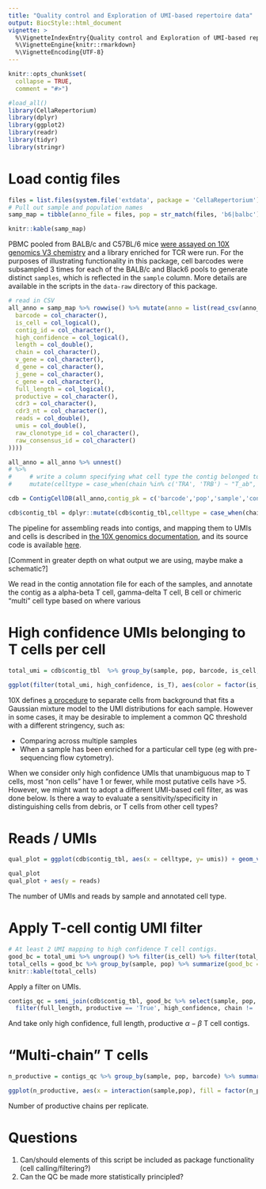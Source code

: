 ```yaml
---
title: "Quality control and Exploration of UMI-based repertoire data"
output: BiocStyle::html_document
vignette: >
  %\VignetteIndexEntry{Quality control and Exploration of UMI-based repertoire data}
  %\VignetteEngine{knitr::rmarkdown}
  %\VignetteEncoding{UTF-8}
---
```


```r
knitr::opts_chunk$set(
  collapse = TRUE,
  comment = "#>")
```

```r
#load_all()
library(CellaRepertorium)
library(dplyr)
library(ggplot2)
library(readr)
library(tidyr)
library(stringr)
```

# Load contig files

```r
files = list.files(system.file('extdata', package = 'CellaRepertorium'), pattern = "all_contig_annotations_.+?.csv.xz", recursive = TRUE, full.names = TRUE)
# Pull out sample and population names
samp_map = tibble(anno_file = files, pop = str_match(files, 'b6|balbc')[,1], sample = str_match(files, '_([0-9])\\.')[,2])

knitr::kable(samp_map)
```

PBMC pooled from BALB/c and C57BL/6 mice [were assayed on 10X genomics V3 chemistry](https://support.10xgenomics.com/single-cell-vdj/datasets/3.0.0/vdj_v1_mm_c57bl6_pbmc_t) and a library enriched for TCR were run.  For the purposes of illustrating functionality in this package, cell barcodes were subsampled 3 times for each of the BALB/c and Black6 pools to generate distinct `samples`, which is reflected in the `sample` column. More details are available in the scripts in the `data-raw` directory of this package.

```r
# read in CSV
all_anno = samp_map %>% rowwise() %>% mutate(anno = list(read_csv(anno_file, col_types = cols(
  barcode = col_character(),
  is_cell = col_logical(),
  contig_id = col_character(),
  high_confidence = col_logical(),
  length = col_double(),
  chain = col_character(),
  v_gene = col_character(),
  d_gene = col_character(),
  j_gene = col_character(),
  c_gene = col_character(),
  full_length = col_logical(),
  productive = col_character(),
  cdr3 = col_character(),
  cdr3_nt = col_character(),
  reads = col_double(),
  umis = col_double(),
  raw_clonotype_id = col_character(),
  raw_consensus_id = col_character()
))))

all_anno = all_anno %>% unnest() 
# %>% 
#     # write a column specifying what cell type the contig belonged to
#     mutate(celltype = case_when(chain %in% c('TRA', 'TRB') ~ "T_ab", chain %in% c('TRD', 'TRG') ~ 'T_gd', chain == 'Multi' ~ 'Multi', chain %in% c('IGH','IGK', 'IGL') ~ 'B', TRUE ~ NA_character_))

cdb = ContigCellDB(all_anno,contig_pk = c('barcode','pop','sample','contig_id'),cell_pk = c('barcode','pop','sample'))

cdb$contig_tbl = dplyr::mutate(cdb$contig_tbl,celltype = case_when(chain %in% c('TRA', 'TRB') ~ "T_ab", chain %in% c('TRD', 'TRG') ~ 'T_gd', chain == 'Multi' ~ 'Multi', chain %in% c('IGH','IGK', 'IGL') ~ 'B', TRUE ~ NA_character_))

```

The pipeline for assembling reads into contigs, and mapping them to UMIs and cells is described in [the 10X genomics documentation](https://support.10xgenomics.com/single-cell-vdj/software/pipelines/latest/algorithms/overview), and its source code is available [here](https://github.com/10XGenomics/cellranger/tree/5f5a6293bbc067e1965e50f0277286914b96c908).

[Comment in greater depth on what output we are using, maybe make a schematic?]

We read in the contig annotation file for each of the samples, and annotate the contig as a alpha-beta T cell, gamma-delta T cell, B cell or chimeric "multi" cell type based on where various 

# High confidence UMIs belonging to T cells per cell

```r
total_umi = cdb$contig_tbl  %>% group_by(sample, pop, barcode, is_cell, high_confidence, celltype == 'T_ab') %>% summarize(total_umi = sum(umis)) %>% rename(is_T = `celltype == "T_ab"`)

ggplot(filter(total_umi, high_confidence, is_T), aes(color = factor(is_cell), x = total_umi, group = interaction(is_cell, sample, pop))) + stat_ecdf() + coord_cartesian(xlim = c(0, 10)) + ylab('Fraction of barcodes') + theme_minimal() + scale_color_discrete('10X called cell?')
```

10X defines [a procedure](https://support.10xgenomics.com/single-cell-vdj/software/pipelines/latest/algorithms/cell-calling)  to separate cells from background that fits a Gaussian mixture model to the UMI distributions for each sample.  However in some cases, it may be desirable to implement a common QC threshold with a different stringency, such as:

*  Comparing across multiple samples
*  When a sample has been enriched for a particular cell type (eg with pre-sequencing flow cytometry).

When we consider only high confidence UMIs that unambiguous map to T cells, most "non cells" have 1 or fewer, while most putative cells have >5.  However, we might want to adopt a different UMI-based cell filter, as was done below.  Is there a way to evaluate a sensitivity/specificity in distinguishing cells from debris, or T cells from other cell types?

# Reads / UMIs

```r
qual_plot = ggplot(cdb$contig_tbl, aes(x = celltype, y= umis)) + geom_violin() + geom_jitter() + facet_wrap(~sample + pop) + scale_y_log10() + xlab("Annotated cell type")

qual_plot 
qual_plot + aes(y = reads)
```

The number of UMIs and reads by sample and annotated cell type.

# Apply T-cell contig UMI filter

```r
# At least 2 UMI mapping to high confidence T cell contigs.
good_bc = total_umi %>% ungroup() %>% filter(is_cell) %>% filter(total_umi >= 2, is_T) %>% filter(high_confidence)
total_cells = good_bc %>% group_by(sample, pop) %>% summarize(good_bc = n())
knitr::kable(total_cells)
```

Apply a filter on UMIs.

```r
contigs_qc = semi_join(cdb$contig_tbl, good_bc %>% select(sample, pop, barcode)) %>% 
  filter(full_length, productive == 'True', high_confidence, chain != 'Multi')
```

And take only high confidence, full length, productive $\alpha-\beta$ T cell contigs.

# "Multi-chain" T cells

```r

n_productive = contigs_qc %>% group_by(sample, pop, barcode) %>% summarize(n_productive = n())

ggplot(n_productive, aes(x = interaction(sample,pop), fill = factor(n_productive))) + geom_bar(position = position_stack()) + theme_minimal() + xlab("Replicate") + ylab("Number of cell barcodes")

```

Number of productive chains per replicate.

# Questions

1. Can/should elements of this script be included as package functionality (cell calling/filtering?)
2. Can the QC be made more statistically principled?

